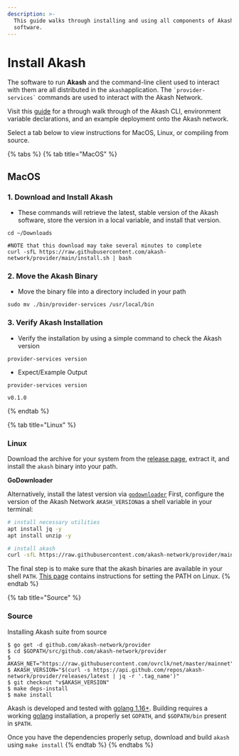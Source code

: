 ```yaml
---
description: >-
  This guide walks through installing and using all components of Akash
  software.
---
```


# Install Akash

The software to run **Akash** and the command-line client used to interact with them are all distributed in the `akash`application. The `` `provider-services` `` commands are used to interact with the Akash Network.

Visit this [guide](../guides/cli/detailed-steps/) for a through walk through of the Akash CLI, environment variable declarations, and an example deployment onto the Akash network.

Select a tab below to view instructions for MacOS, Linux, or compiling from source.

{% tabs %}
{% tab title="MacOS" %}
## MacOS

### 1. Download and Install Akash

* These commands will retrieve the latest, stable version of the Akash software, store the version in a local variable, and install that version.

```
cd ~/Downloads

#NOTE that this download may take several minutes to complete
curl -sfL https://raw.githubusercontent.com/akash-network/provider/main/install.sh | bash
```

### 2. Move the Akash Binary

* Move the binary file into a directory included in your path

```
sudo mv ./bin/provider-services /usr/local/bin
```

### 3. Verify Akash Installation

* Verify the installation by using a simple command to check the Akash version

```
provider-services version
```

* Expect/Example Output

```
provider-services version

v0.1.0
```
{% endtab %}

{% tab title="Linux" %}
### Linux

Download the archive for your system from the [release page](https://github.com/ovrclk/akash/releases), extract it, and install the `akash` binary into your path.

**GoDownloader**

Alternatively, install the latest version via [`godownloader`](https://github.com/goreleaser/godownloader) First, configure the version of the Akash Network `AKASH_VERSION`as a shell variable in your terminal:

```bash
# install necessary utilities
apt install jq -y
apt install unzip -y

# install akash 
curl -sfL https://raw.githubusercontent.com/akash-network/provider/main/install.sh | bash
```

The final step is to make sure that the akash binaries are available in your shell `PATH`. [This page](https://stackoverflow.com/questions/14637979/how-to-permanently-set-path-on-linux-unix) contains instructions for setting the PATH on Linux.
{% endtab %}

{% tab title="Source" %}
### Source

Installing Akash suite from source

```
$ go get -d github.com/akash-network/provider
$ cd $GOPATH/src/github.com/akash-network/provider
$ AKASH_NET="https://raw.githubusercontent.com/ovrclk/net/master/mainnet"
$ AKASH_VERSION="$(curl -s https://api.github.com/repos/akash-network/provider/releases/latest | jq -r '.tag_name')"
$ git checkout "v$AKASH_VERSION"
$ make deps-install
$ make install
```

Akash is developed and tested with [golang 1.16+](https://golang.org/). Building requires a working [golang](https://golang.org/) installation, a properly set `GOPATH`, and `$GOPATH/bin` present in `$PATH`.

Once you have the dependencies properly setup, download and build `akash` using `make install`
{% endtab %}
{% endtabs %}
